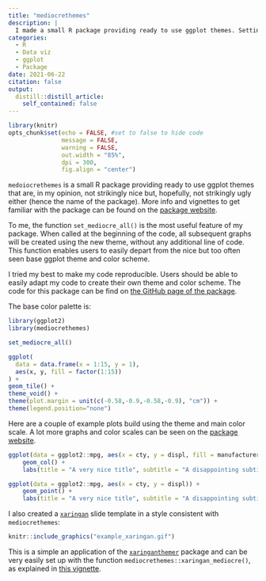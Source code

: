 ```yaml
---
title: "mediocrethemes"
description: |
  I made a small R package providing ready to use ggplot themes. Setting the theme for all graphs in a project only requires one short line of code.
categories:
  - R
  - Data viz
  - ggplot
  - Package
date: 2021-06-22
citation: false
output:
  distill::distill_article:
    self_contained: false
---
```



```r
library(knitr)
opts_chunk$set(echo = FALSE, #set to false to hide code
               message = FALSE,
               warning = FALSE,
               out.width = "85%",
               dpi = 300,
               fig.align = "center") 
```

`medoiocrethemes` is a small R package providing ready to use ggplot themes that are, in my opinion, not strikingly nice but, hopefully, not strikingly ugly either (hence the name of the package). More info and vignettes to get familiar with the package can be found on the [package website](https://vincentbagilet.github.io/mediocrethemes/).

To me, the function `set_mediocre_all()` is the most useful feature of my package. When called at the beginning of the code, all subsequent graphs will be created using the new theme, without any additional line of code. This function enables users to easily depart from the nice but too often seen base ggplot theme and color scheme.

I tried my best to make my code reproducible. Users should be able to easily adapt my code to create their own theme and color scheme. The code for this package can be find on [the GitHub page of the package](https://github.com/vincentbagilet/mediocrethemes).

The base color palette is:

```r
library(ggplot2)
library(mediocrethemes)

set_mediocre_all()

ggplot(
  data = data.frame(x = 1:15, y = 1),
  aes(x, y, fill = factor(1:15))
) +
geom_tile() +
theme_void() +
theme(plot.margin = unit(c(-0.58,-0.9,-0.58,-0.9), "cm")) +
theme(legend.position="none") 
```


Here are a couple of example plots build using the theme and main color scale. A lot more graphs and color scales can be seen on the [package website](https://vincentbagilet.github.io/mediocrethemes/).

```r
ggplot(data = ggplot2::mpg, aes(x = cty, y = displ, fill = manufacturer)) +
    geom_col() +
    labs(title = "A very nice title", subtitle = "A disappointing subtitle")

ggplot(data = ggplot2::mpg, aes(x = cty, y = displ)) +
    geom_point() +
    labs(title = "A very nice title", subtitle = "A disappointing subtitle")
```

<!-- Several color palettes, inspired from [coolors](https://coolors.co/) are available, for instance: -->

<!-- ```{r} -->
<!-- qplot(x = 1:15, y = 1, fill = factor(1:15), geom = "tile") + -->
<!--   theme_void() + -->
<!--   scale_mediocre_d(pal = "coty") + -->
<!--   theme(plot.margin = unit(c(-0.58,-0.9,-0.58,-0.9), "cm")) + -->
<!--   theme(legend.position="none") -->
<!-- ``` -->

<!-- ```{r} -->
<!-- qplot(x = 1:15, y = 1, fill = factor(1:15), geom = "tile") + -->
<!--   theme_void() + -->
<!--   scale_mediocre_d(pal = "hotcold") + -->
<!--   theme(plot.margin = unit(c(-0.58,-0.9,-0.58,-0.9), "cm")) + -->
<!--   theme(legend.position="none") -->
<!-- ``` -->

I also created a [`xaringan`](https://github.com/yihui/xaringan) slide template in a style consistent with `mediocrethemes`:

```r
knitr::include_graphics("example_xaringan.gif")
```

This is a simple an application of the [`xaringanthemer`](https://pkg.garrickadenbuie.com/xaringanthemer/) package and can be very easily set up with the function `mediocrethemes::xaringan_mediocre()`, as explained in [this vignette](https://vincentbagilet.github.io/mediocrethemes/articles/xaringan.html).



